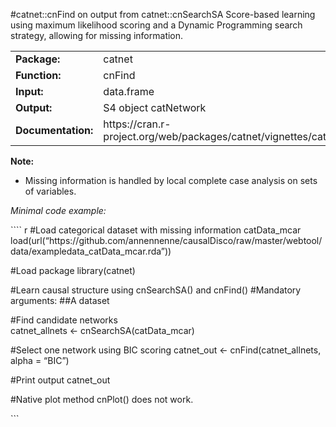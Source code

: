 #catnet::cnFind on output from catnet::cnSearchSA
Score-based learning using maximum likelihood scoring and a Dynamic Programming search strategy, allowing for missing information.

-------------------- ---------------------------------------------------------------------
**Package:**         catnet                                                               

**Function:**        cnFind                                                               

**Input:**           data.frame                                                           

**Output:**          S4 object catNetwork                                                 

**Documentation:**   https://cran.r-project.org/web/packages/catnet/vignettes/catnet.pdf  
-------------------- ---------------------------------------------------------------------


**Note:**

- Missing information is handled by local complete case analysis on sets of variables. 


*Minimal code example:*

```` r
#Load categorical dataset with missing information catData_mcar
load(url("https://github.com/annennenne/causalDisco/raw/master/webtool/data/exampledata_catData_mcar.rda"))

#Load package
library(catnet)

#Learn causal structure using cnSearchSA() and cnFind()
#Mandatory arguments: 
##A dataset

  #Find candidate networks  
  catnet_allnets <- cnSearchSA(catData_mcar)
  
  #Select one network using BIC scoring
  catnet_out <- cnFind(catnet_allnets, alpha = "BIC")

  
#Print output
catnet_out

#Native plot method cnPlot() does not work. 

```
